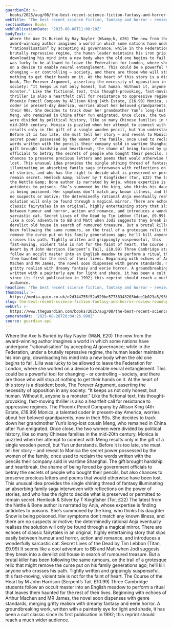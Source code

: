 ```yaml
---
guardianId: >-
  books/2025/aug/08/the-best-recent-science-fiction-fantasy-and-horror-review-roundup
webTitle: 'The best recent science fiction, fantasy and horror – review roundup'
sectionName: Books
webPublicationDate: '2025-08-08T11:00:20Z'
bodyText: >-
  Where the Axe Is Buried by Ray Nayler (W&amp;N, £20) The new from the
  award-winning author imagines a world in which some nations have undergone
  “rationalisation” by accepting AI governance; while in the Federation, under a
  brutally repressive regime, the human leader maintains his iron grip,
  downloading his mind into a new body when the old one begins to fail. Lilia
  was lucky to be allowed to leave the Federation for London, where she worked
  on a device to enable neural entanglement. This could be a powerful tool for
  changing – or controlling – society, and there are those who will stop at
  nothing to get their hands on it. At the heart of this story is a dissident
  book, The Forever Argument, asserting the necessity of opposition in any
  society: “It keeps us not only honest, but human. Without it, anyone is a
  monster.” Like the fictional text, this thought-provoking, fast-moving
  thriller is also a heartfelt call for resistance to oppressive regimes. The
  Phoenix Pencil Company by Allison King (4th Estate, £16.99) Monica, a talented
  coder in present-day America, worries about her beloved grandparents, now in
  their 90s. She decides to track down her grandmother Yun’s long-lost cousin
  Meng, who remained in China after Yun emigrated. Once close, the two women
  were divided by political history, like so many Chinese families in the
  mid-20th century. Monica is puzzled when her attempt to connect with Meng
  results only in the gift of a single wooden pencil, but Yun understands.
  Before it is too late, she must tell her story – and reveal to Monica the
  secret power possessed by the women of the family, once used to reclaim the
  words written with the pencils their company sold in wartime Shanghai. The
  gift brought hardship and heartbreak, the shame of being forced by government
  officials to betray the secrets of people who bought their pencils, but also
  chances to preserve precious letters and poems that would otherwise have been
  lost. This unusual idea provides the single shining thread of fantasy
  illuminating an absorbing family saga interwoven with reflections on the power
  of stories, and who has the right to decide what is preserved or permitted to
  remain secret. Hemlock &amp; Silver by T Kingfisher (Tor, £22) The latest from
  the Nettle &amp; Bone author is narrated by Anja, whose expertise is finding
  antidotes to poisons. She’s summoned by the king, who thinks his daughter Snow
  is being poisoned. Her symptoms don’t match any known illness, and there are
  no suspects or motive; the determinedly rational Anja eventually realises the
  solution will only be found through a magical mirror. There are echoes of
  classic fairytales in an original, highly entertaining story that slips easily
  between humour and horror, action and romance, and introduces a wonderfully
  sarcastic cat. Secret Lives of the Dead by Tim Lebbon (Titan, £9.99) It seems
  like a cool adventure to BB and Matt when Jodi suggests they break into a
  derelict old house in search of rumoured treasure. But a brutal killer has
  been following the same rumours, on the trail of a grotesque relic that might
  remove the curse put on his family generations ago; he’ll kill anyone who
  crosses his path. Tightly written and grippingly suspenseful, this
  fast-moving, violent tale is not for the faint of heart. The Course of the
  Heart by M John Harrison (Serpent’s Tail, £10.99) Three Cambridge students
  follow an occult master into an English meadow to perform a ritual that leaves
  them haunted for the rest of their lives. Beginning with echoes of Arthur
  Machen and MR James, the novel soon dispenses with genre standards, merging
  gritty realism with dreamy fantasy and eerie horror. A groundbreaking work,
  written with a painterly eye for light and shade, it has been a cult classic
  since its first publication in 1992; this reprint should reach a much wider
  audience.
headline: 'The best recent science fiction, fantasy and horror – review roundup'
thumbnail: >-
  https://media.guim.co.uk/e2d344755f52a920be57738343203bdee1b023a5/936_505_1745_1396/500.jpg
slug: the-best-recent-science-fiction-fantasy-and-horror-review-roundup
webUrl: >-
  https://www.theguardian.com/books/2025/aug/08/the-best-recent-science-fiction-fantasy-and-horror-review-roundup
generatedAt: '2025-08-28T20:04:26.990Z'
source: guardian-api
---
```

Where the Axe Is Buried by Ray Nayler (W&amp;N, £20) The new from the award-winning author imagines a world in which some nations have undergone “rationalisation” by accepting AI governance; while in the Federation, under a brutally repressive regime, the human leader maintains his iron grip, downloading his mind into a new body when the old one begins to fail. Lilia was lucky to be allowed to leave the Federation for London, where she worked on a device to enable neural entanglement. This could be a powerful tool for changing – or controlling – society, and there are those who will stop at nothing to get their hands on it. At the heart of this story is a dissident book, The Forever Argument, asserting the necessity of opposition in any society: “It keeps us not only honest, but human. Without it, anyone is a monster.” Like the fictional text, this thought-provoking, fast-moving thriller is also a heartfelt call for resistance to oppressive regimes. The Phoenix Pencil Company by Allison King (4th Estate, £16.99) Monica, a talented coder in present-day America, worries about her beloved grandparents, now in their 90s. She decides to track down her grandmother Yun’s long-lost cousin Meng, who remained in China after Yun emigrated. Once close, the two women were divided by political history, like so many Chinese families in the mid-20th century. Monica is puzzled when her attempt to connect with Meng results only in the gift of a single wooden pencil, but Yun understands. Before it is too late, she must tell her story – and reveal to Monica the secret power possessed by the women of the family, once used to reclaim the words written with the pencils their company sold in wartime Shanghai. The gift brought hardship and heartbreak, the shame of being forced by government officials to betray the secrets of people who bought their pencils, but also chances to preserve precious letters and poems that would otherwise have been lost. This unusual idea provides the single shining thread of fantasy illuminating an absorbing family saga interwoven with reflections on the power of stories, and who has the right to decide what is preserved or permitted to remain secret. Hemlock &amp; Silver by T Kingfisher (Tor, £22) The latest from the Nettle &amp; Bone author is narrated by Anja, whose expertise is finding antidotes to poisons. She’s summoned by the king, who thinks his daughter Snow is being poisoned. Her symptoms don’t match any known illness, and there are no suspects or motive; the determinedly rational Anja eventually realises the solution will only be found through a magical mirror. There are echoes of classic fairytales in an original, highly entertaining story that slips easily between humour and horror, action and romance, and introduces a wonderfully sarcastic cat. Secret Lives of the Dead by Tim Lebbon (Titan, £9.99) It seems like a cool adventure to BB and Matt when Jodi suggests they break into a derelict old house in search of rumoured treasure. But a brutal killer has been following the same rumours, on the trail of a grotesque relic that might remove the curse put on his family generations ago; he’ll kill anyone who crosses his path. Tightly written and grippingly suspenseful, this fast-moving, violent tale is not for the faint of heart. The Course of the Heart by M John Harrison (Serpent’s Tail, £10.99) Three Cambridge students follow an occult master into an English meadow to perform a ritual that leaves them haunted for the rest of their lives. Beginning with echoes of Arthur Machen and MR James, the novel soon dispenses with genre standards, merging gritty realism with dreamy fantasy and eerie horror. A groundbreaking work, written with a painterly eye for light and shade, it has been a cult classic since its first publication in 1992; this reprint should reach a much wider audience.
